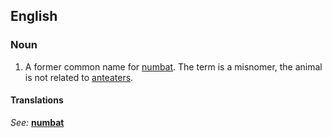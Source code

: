 ==English==

===Noun===
{{en-noun|sg=[[banded]] [[anteater]]}}

# {{zoology}} A former common name for [[numbat]]. The term is a misnomer, the animal is not related to [[anteater]]s.

====Translations====
{{top}}
''See: '' '''[[numbat]]'''
{{bottom}}
